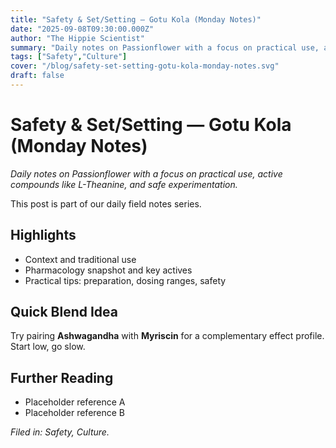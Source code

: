 ```yaml
---
title: "Safety & Set/Setting — Gotu Kola (Monday Notes)"
date: "2025-09-08T09:30:00.000Z"
author: "The Hippie Scientist"
summary: "Daily notes on Passionflower with a focus on practical use, active compounds like L-Theanine, and safe experimentation."
tags: ["Safety","Culture"]
cover: "/blog/safety-set-setting-gotu-kola-monday-notes.svg"
draft: false
---
```



# Safety & Set/Setting — Gotu Kola (Monday Notes)

_Daily notes on Passionflower with a focus on practical use, active compounds like L-Theanine, and safe experimentation._

<Callout emoji="🌿">This post is part of our daily field notes series.</Callout>

## Highlights

- Context and traditional use
- Pharmacology snapshot and key actives
- Practical tips: preparation, dosing ranges, safety

## Quick Blend Idea

Try pairing **Ashwagandha** with **Myriscin** for a complementary effect profile. Start low, go slow.

## Further Reading

- Placeholder reference A
- Placeholder reference B

*Filed in: Safety, Culture.*
